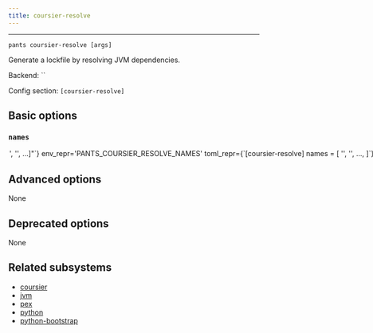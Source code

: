 ```yaml
---
title: coursier-resolve
---
```



---

```
pants coursier-resolve [args]
```

Generate a lockfile by resolving JVM dependencies.

Backend: <span className="color--primary">``</span>

Config section: <span className="color--primary">`[coursier-resolve]`</span>

<span className={styles.options}>

## Basic options

### `names`

<Option
  cli_repr={`--coursier-resolve-names="['<str>', '<str>', ...]"`}
  env_repr='PANTS_COURSIER_RESOLVE_NAMES'
  toml_repr={`[coursier-resolve]
names = [
    '<str>',
    '<str>',
    ...,
]`}
  default_repr={`[]`}
>

A list of resolve names to resolve.

Each name must be defined as a resolve in `[jvm].resolves`.

If not provided, resolve all known resolves.

</Option>

## Advanced options

None

## Deprecated options

None

## Related subsystems

- [coursier](../subsystems/coursier.mdx)
- [jvm](../subsystems/jvm.mdx)
- [pex](../subsystems/pex.mdx)
- [python](../subsystems/python.mdx)
- [python-bootstrap](../subsystems/python-bootstrap.mdx)

</span>
